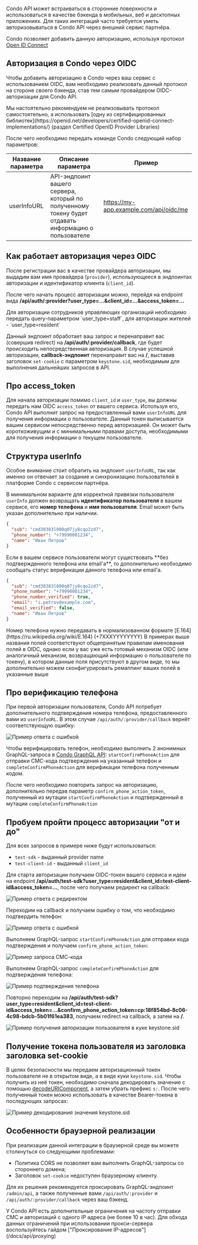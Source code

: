 Condo API может встраиваться в сторонние поверхности и использоваться в качестве бэкенда
в мобильных, веб и десктопных приложениях.
Для таких интеграций часто требуется уметь авторизовываться в Condo API через внешний сервис партнёра.

Condo позволяет добавить данную авторизацию, используя протокол [Open ID Connect](https://openid.net/developers/how-connect-works/)


## Авторизация в Condo через OIDC

Чтобы добавить авторизацию в Condo через ваш сервис с использованием OIDC,
вам необходимо реализовать данный протокол на стороне своего бэкенда, став тем самым провайдером OIDC-авторизации для Condo API.

<Alert type='warning'>
Мы настоятельно рекомендуем не реализовывать протокол самостоятельно, а
использовать [одну из сертифицированных библиотек](https://openid.net/developers/certified-openid-connect-implementations/) (раздел Certified OpenID Provider Libraries)
</Alert>

После чего необходимо передать команде Condo следующий набор параметров:

| Название параметра | Описание параметра                                                                                                  | Пример                                    |
|--------------------|---------------------------------------------------------------------------------------------------------------------|-------------------------------------------|
| userInfoURL        | API-эндпоинт вашего сервера, который по полученному токену будет отдавать информацию о пользователе                 | https://my-app.example.com/api/oidc/me    |

## Как работает авторизация через OIDC

После регистрации вас в качестве провайдера авторизации, мы выдадим вам имя провайдера (`provider`),
использующееся в эндпоинтах авторизации и идентификатор клиента (`client_id`).

После чего начать процесс авторизации можно, перейдя на endpoint вида **/api/auth/:provider?user_type=...&client_id=...&access_token=...**

<Alert type='info'>
Для авторизации сотрудников управляющих организаций необходимо передать query-параметром `user_type=staff`, для авторизации жителей - `user_type=resident`
</Alert>

Данный эндпоинт обработает ваш запрос и перенаправит вас (совершив redirect) на **/api/auth/:provider/callback**,
где будет происходить непосредственная авторизация.
В случае успешной авторизации, **callback-эндпоинт** перенаправит вас на **/**, выставив заголовок `set-cookie` с параметром `keystone.sid`,
необходимым для выполнения дальнейших запросов в API.

## Про access_token

Для начала авторизации помимо `client_id` и `user_type`, вы должны передать нам OIDC `access_token` от вашего сервиса.
Используя его, Condo API выполнит запрос на предоставленный вами `userInfoURL` для получения информации о пользователе.
Данный токен выписывается вашим сервисом непосредственно перед авторизацией.
Он может быть короткоживущим и с минимальными правами доступа, необходимыми для получения информации о текущем пользователе.

## Структура userInfo

Особое внимание стоит обратить на эндпоинт `userInfoURL`,
так как именно он отвечает за создание и синхронизацию пользователей в платформе Condo с сервисом партнёра.

В минимальном варианте для корректной привязки пользователя `userInfo` должен возвращать **идентификатор пользователя** в вашем сервисе,
его **номер телефона** и **имя пользователя**. Email может быть указан дополнительно при наличии.

```json
{
  "sub": "cmd30383l000q07jy8cqo2zd7",
  "phone_number": "+79990001234",
  "name": "Иван Петров"
}
```

<Alert type='warning'>
Если в вашем сервисе пользователи могут существовать **без подтвержденного телефона или email'а**,
то дополнительно необходимо сообщать статус верификации данного телефона или email'a.
</Alert>

```json
{
  "sub": "cmd30383l000q07jy8cqo2zd7",
  "phone_number": "+79990001234",
  "phone_number_verified": true,
  "email": "i.petrov@example.com",
  "email_verified": false,
  "name": "Иван Петров"
}
```

<Alert type='info'>
Номер телефона нужно передавать в нормализованном формате [E.164](https://ru.wikipedia.org/wiki/E.164) (+7XXXYYYYYYYY)
</Alert>

<Alert type='info'>
В примерах выше названия полей соответствуют общепринятым правилам именования полей в OIDC,
однако если у вас уже есть готовый механизм OIDC (или аналогичный механизм, возвращающий информацию о пользователе по токену),
в котором данные поля присутствуют в другом виде, то мы дополнительно можем сконфигурировать ремаппинг ваших полей в указанные выше
</Alert>

## Про верификацию телефона

При первой авторизации пользователя, Condo API потребует дополнительного подтверждения номера телефона,
предоставленного вами из `userInfoURL`. В этом случае `/api/auth/:provider/callback` вернёт соответствующую ошибку:

![Пример ответа с ошибкой](/api/auth-confirm-phone-error.png)

Чтобы верифицировать телефон, необходимо выполнить 2 анонимных GraphQL-запроса в [Condo GraphQL API](/docs/api/about):
`startConfirmPhoneAction` для отправки СМС-кода подтверждения на указанный телефон и `completeConfirmPhoneAction`
для верификации телефона полученным кодом.

После чего необходимо повторить запрос на авторизацию, дополнительно передав параметр `confirm_phone_action_token`,
полученный из мутации `startConfirmPhoneAction` и подтвержденный в мутации `completeConfirmPhoneAction`

## Пробуем пройти процесс авторизации "от и до"

Для всех запросов в примере ниже будут использоваться:
- `test-sdk` - выданный provider name
- `test-client-id` - выданный `client_id`

Для старта авторизации получаем OIDC-токен вашего сервиса и идем на endpoint **/api/auth/test-sdk?user_type=resident&client_id=test-client-id&access_token=...**,
после чего получаем редирект на callback:

![Пример ответа с редиректом](/api/auth-sdk-redirect.png)

Переходим на callback и получаем ошибку о том, что необходимо подтвердить телефон:

![Пример ответа с ошибкой](/api/auth-confirm-phone-error.png)

Выполняем GraphQL-запрос `startConfirmPhoneAction` для отправки кода подтверждения и получаем `confirm_phone_action_token`:

![Пример запроса СМС-кода](/api/auth-start-confirm-phone-action.png)

Выполняем GraphQL-запрос `completeConfirmPhoneAction` для подтверждения телефона:

![Пример подтверждения телефона](/api/auth-complete-confirm-phone-action.png)

Повторно переходим на **/api/auth/test-sdk?user_type=resident&client_id=test-client-id&access_token=...&confirm_phone_action_token=cp:18f854bd-8c06-4c98-bdcb-5b01f61ea383**,
получаем redirect на callback, а затем на **/**.

![Пример получения авторизации пользователя в куке keystone.sid](/api/auth-sdk-success-redirect.png)

## Получение токена пользователя из заголовка заголовка set-cookie

В целях безопасности мы передаем авторизационный токен пользователя не в открытом виде, а в виде куки `keystone.sid`.
Чтобы получить из неё токен, необходимо сначала декодировать значение с помощью [decodeURIComponent](https://developer.mozilla.org/en-US/docs/Web/JavaScript/Reference/Global_Objects/decodeURIComponent),
а затем убрать префикс `s:`. После чего полученный токен можно использовать в качестве Bearer-токена в последующих запросах:

![Пример декодирования значения keystone.sid](/api/auth-decode-auth-cookie.png)

## Особенности браузерной реализации

При реализации данной интеграции в браузерной среде вы можете столкнуться со следующими проблемами:
 - Политика CORS не позволяет вам выполнить GraphQL-запросы со стороннего домена;
 - Заголовок `set-cookie` недоступен браузерному клиенту.

Для их решения рекомендуется проксировать GraphQL-эндпоинт `/admin/api`, а также полученные вами `/api/auth/:provider` и `/api/auth/:provider/callback`
через ваш бэкенд.

<Alert type='warning'>
У Condo API есть дополнительные ограничения на частоту отправки СМС и авторизаций с одного IP адреса (не более 10 в час).
Для обхода данных ограничений при использовании прокси-сервера воспользуйтесь гайдом ["Проксирование IP-адресов"](/docs/api/proxying)
</Alert>
